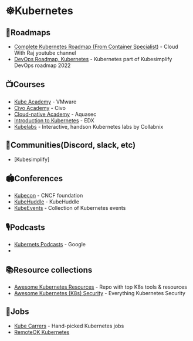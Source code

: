 # ☸Kubernetes

## 📜Roadmaps
* [Complete Kubernetes Roadmap (From Container Specialist)](https://www.youtube.com/watch?v=zGGsQ4H1e6E) - Cloud With Raj youtube channel
* [DevOps Roadmap, Kubernetes](https://youtu.be/7l_n97Mt0ko?t=1165) - Kubernetes part of Kubesimplify DevOps roadmap 2022

## 📺Courses
* [Kube Academy](https://kube.academy/) - VMware
* [Civo Academy](https://www.civo.com/academy) - Civo
* [Cloud-native Academy](https://www.aquasec.com/cloud-native-academy/kubernetes-101/kubernetes-complete-guide/) - Aquasec
* [Introduction to Kubernetes](https://www.edx.org/course/introduction-to-kubernetes) - EDX
* [Kubelabs](https://collabnix.github.io/kubelabs/) - Interactive, handson Kubernetes labs by Collabnix
## 💬Communities(Discord, slack, etc)
* [Kubesimplify]

## 🏟Conferences
* [Kubecon](https://events.linuxfoundation.org/kubecon-cloudnativecon-europe/) - CNCF foundation
* [KubeHuddle](https://kubehuddle.com/2023/toronto/) - KubeHuddle
* [KubeEvents](https://kube.events/) - Collection of Kubernetes events
## 🎙️Podcasts
* [Kubernets Podcasts](https://kubernetespodcast.com/) - Google
*

## 📚Resource collections
* [Awesome Kubernetes Resources](https://github.com/tomhuang12/awesome-k8s-resources) - Repo with top K8s tools & resources
* [Awesome Kubernetes (K8s) Security](https://github.com/magnologan/awesome-k8s-security) - Everything Kubernetes Security
## 💼Jobs
* [Kube Carrers](https://kube.careers/) - Hand-picked Kubernetes jobs
* [RemoteOK Kubernetes](https://remoteok.com/remote-kubernetes-jobs)






